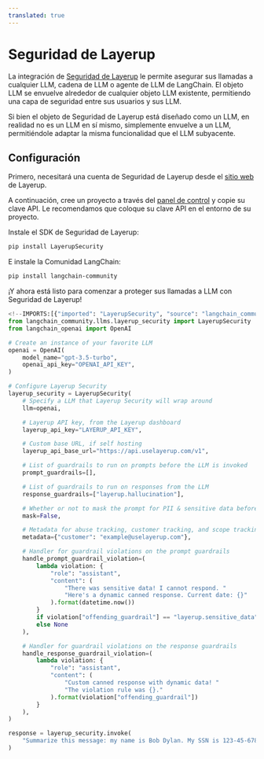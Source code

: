 ```yaml
---
translated: true
---
```


# Seguridad de Layerup

La integración de [Seguridad de Layerup](https://uselayerup.com) le permite asegurar sus llamadas a cualquier LLM, cadena de LLM o agente de LLM de LangChain. El objeto LLM se envuelve alrededor de cualquier objeto LLM existente, permitiendo una capa de seguridad entre sus usuarios y sus LLM.

Si bien el objeto de Seguridad de Layerup está diseñado como un LLM, en realidad no es un LLM en sí mismo, simplemente envuelve a un LLM, permitiéndole adaptar la misma funcionalidad que el LLM subyacente.

## Configuración

Primero, necesitará una cuenta de Seguridad de Layerup desde el [sitio web](https://uselayerup.com) de Layerup.

A continuación, cree un proyecto a través del [panel de control](https://dashboard.uselayerup.com) y copie su clave API. Le recomendamos que coloque su clave API en el entorno de su proyecto.

Instale el SDK de Seguridad de Layerup:

```bash
pip install LayerupSecurity
```

E instale la Comunidad LangChain:

```bash
pip install langchain-community
```

¡Y ahora está listo para comenzar a proteger sus llamadas a LLM con Seguridad de Layerup!

```python
<!--IMPORTS:[{"imported": "LayerupSecurity", "source": "langchain_community.llms.layerup_security", "docs": "https://api.python.langchain.com/en/latest/llms/langchain_community.llms.layerup_security.LayerupSecurity.html", "title": "Layerup Security"}, {"imported": "OpenAI", "source": "langchain_openai", "docs": "https://api.python.langchain.com/en/latest/llms/langchain_openai.llms.base.OpenAI.html", "title": "Layerup Security"}]-->
from langchain_community.llms.layerup_security import LayerupSecurity
from langchain_openai import OpenAI

# Create an instance of your favorite LLM
openai = OpenAI(
    model_name="gpt-3.5-turbo",
    openai_api_key="OPENAI_API_KEY",
)

# Configure Layerup Security
layerup_security = LayerupSecurity(
    # Specify a LLM that Layerup Security will wrap around
    llm=openai,

    # Layerup API key, from the Layerup dashboard
    layerup_api_key="LAYERUP_API_KEY",

    # Custom base URL, if self hosting
    layerup_api_base_url="https://api.uselayerup.com/v1",

    # List of guardrails to run on prompts before the LLM is invoked
    prompt_guardrails=[],

    # List of guardrails to run on responses from the LLM
    response_guardrails=["layerup.hallucination"],

    # Whether or not to mask the prompt for PII & sensitive data before it is sent to the LLM
    mask=False,

    # Metadata for abuse tracking, customer tracking, and scope tracking.
    metadata={"customer": "example@uselayerup.com"},

    # Handler for guardrail violations on the prompt guardrails
    handle_prompt_guardrail_violation=(
        lambda violation: {
            "role": "assistant",
            "content": (
                "There was sensitive data! I cannot respond. "
                "Here's a dynamic canned response. Current date: {}"
            ).format(datetime.now())
        }
        if violation["offending_guardrail"] == "layerup.sensitive_data"
        else None
    ),

    # Handler for guardrail violations on the response guardrails
    handle_response_guardrail_violation=(
        lambda violation: {
            "role": "assistant",
            "content": (
                "Custom canned response with dynamic data! "
                "The violation rule was {}."
            ).format(violation["offending_guardrail"])
        }
    ),
)

response = layerup_security.invoke(
    "Summarize this message: my name is Bob Dylan. My SSN is 123-45-6789."
)
```
